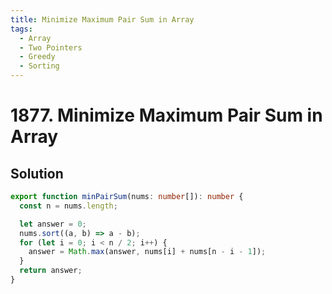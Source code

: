 ```yaml
---
title: Minimize Maximum Pair Sum in Array
tags:
  - Array
  - Two Pointers
  - Greedy
  - Sorting
---
```


# 1877. Minimize Maximum Pair Sum in Array

<Badges>
  <LevelBadge level="medium" />
  <TopicBadge name="Array" slug="array" />
  <TopicBadge name="Two Pointers" slug="two-pointers" />
  <TopicBadge name="Greedy" slug="greedy" />
  <TopicBadge name="Sorting" slug="sorting" />
</Badges>

## Solution

```typescript filename="solution.ts" copy
export function minPairSum(nums: number[]): number {
  const n = nums.length;

  let answer = 0;
  nums.sort((a, b) => a - b);
  for (let i = 0; i < n / 2; i++) {
    answer = Math.max(answer, nums[i] + nums[n - i - 1]);
  }
  return answer;
}
```

<ProblemLink
  codingSite="leetcode"
  href="https://leetcode.com/problems/minimize-maximum-pair-sum-in-array"
  title="Minimize Maximum Pair Sum in Array"
/>

